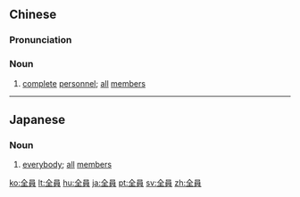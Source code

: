 {{also|全员}}
==Chinese==
{{zh-forms|s=全员}}

===Pronunciation===
{{zh-pron
|m=quányuán
|cat=n
}}

===Noun===
{{zh-noun}}

# [[complete]] [[personnel]]; [[all]] [[member|members]]

----

==Japanese==
{{ja-kanjitab|ぜん|いん|yomi=o}}

===Noun===
{{ja-noun|ぜんいん}}

# [[everybody]]; [[all]] [[member|members]]

[[ko:全員]]
[[lt:全員]]
[[hu:全員]]
[[ja:全員]]
[[pt:全員]]
[[sv:全員]]
[[zh:全員]]